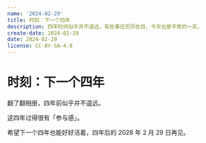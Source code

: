 ```yaml
---
name: '2024-02-29'
title: 时刻：下一个四年
description: 四年时间似乎并不遥远，有些事还历历在目，今天也是平常的一天。
create-date: 2024-02-29
date: 2024-02-29
license: CC-BY-SA-4.0
---
```



# 时刻：下一个四年

翻了翻相册，四年前似乎并不遥远。

<Picture
  src="https://file.lifeni.life/notebook/存档/2024-02-29/2020-02-29.webp"
  alt="拍摄于 2020 年 2 月 29 日"
/>

这四年过得很有「参与感」。

<Picture
  src="https://file.lifeni.life/notebook/存档/2024-02-29/界湖公园.webp"
  alt="拍摄于 2024 年 2 月，界湖公园"
/>

希望下一个四年也能好好活着，四年后的 2028 年 2 月 29 日再见。
